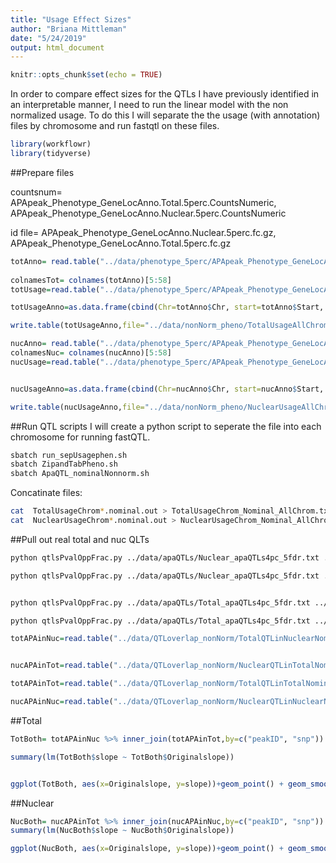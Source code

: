 ```yaml
---
title: "Usage Effect Sizes"
author: "Briana Mittleman"
date: "5/24/2019"
output: html_document
---
```


```r
knitr::opts_chunk$set(echo = TRUE)
```

In order to compare effect sizes for the QTLs I have previously identified in an interpretable manner, I need to run the linear model with the non normalized usage. To do this I will separate the the usage (with annotation) files by chromosome and run fastqtl on these files.  

```r
library(workflowr)
library(tidyverse)
```

##Prepare files  

countsnum= APApeak_Phenotype_GeneLocAnno.Total.5perc.CountsNumeric, APApeak_Phenotype_GeneLocAnno.Nuclear.5perc.CountsNumeric

id file= APApeak_Phenotype_GeneLocAnno.Nuclear.5perc.fc.gz, APApeak_Phenotype_GeneLocAnno.Total.5perc.fc.gz



```r
totAnno= read.table("../data/phenotype_5perc/APApeak_Phenotype_GeneLocAnno.Total.5perc.fc.gz", stringsAsFactors = F, header = T) %>% separate(chrom, into=c("Chrchrom", "Start", "End", "ID"),sep=":") %>% mutate(Chr=str_sub(Chrchrom, 4, str_length(Chrchrom)))
                                                                                                                                                                                                                
colnamesTot= colnames(totAnno)[5:58]
totUsage=read.table("../data/phenotype_5perc/APApeak_Phenotype_GeneLocAnno.Total.5perc.CountsNumeric", stringsAsFactors = F, header = F, col.names = colnamesTot) 

totUsageAnno=as.data.frame(cbind(Chr=totAnno$Chr, start=totAnno$Start, end=totAnno$End, ID=totAnno$ID, totUsage ))

write.table(totUsageAnno,file="../data/nonNorm_pheno/TotalUsageAllChrom.txt", col.names = T, row.names = F, quote = F, sep="\t" )
```



```r
nucAnno= read.table("../data/phenotype_5perc/APApeak_Phenotype_GeneLocAnno.Nuclear.5perc.fc.gz", stringsAsFactors = F, header = T)%>% separate(chrom, into=c("Chrchrom", "Start", "End", "ID"),sep=":") %>% mutate(Chr=str_sub(Chrchrom, 4, str_length(Chrchrom)))
colnamesNuc= colnames(nucAnno)[5:58]
nucUsage=read.table("../data/phenotype_5perc/APApeak_Phenotype_GeneLocAnno.Nuclear.5perc.CountsNumeric", stringsAsFactors = F, header = F, col.names = colnamesNuc) 


nucUsageAnno=as.data.frame(cbind(Chr=nucAnno$Chr, start=nucAnno$Start, end=nucAnno$End, ID=nucAnno$ID, nucUsage ))

write.table(nucUsageAnno,file="../data/nonNorm_pheno/NuclearUsageAllChrom.txt", col.names = T, row.names = F, quote = F, sep="\t" )
```


##Run QTL scripts
I will create a python script to seperate the file into each chromosome for running fastQTL.  

```bash
sbatch run_sepUsagephen.sh
sbatch ZipandTabPheno.sh
sbatch ApaQTL_nominalNonnorm.sh
```

Concatinate files:  

```bash
cat  TotalUsageChrom*.nominal.out > TotalUsageChrom_Nominal_AllChrom.txt
cat  NuclearUsageChrom*.nominal.out > NuclearUsageChrom_Nominal_AllChrom.txt

```

##Pull out real total and nuc QLTs  


```bash
python qtlsPvalOppFrac.py ../data/apaQTLs/Nuclear_apaQTLs4pc_5fdr.txt ../data/nonNorm_pheno/TotalUsageChrom_Nominal_AllChrom.txt ../data/QTLoverlap_nonNorm/NuclearQTLinTotalNominal_nonNorm.txt  

python qtlsPvalOppFrac.py ../data/apaQTLs/Nuclear_apaQTLs4pc_5fdr.txt ../data/nonNorm_pheno/NuclearUsageChrom_Nominal_AllChrom.txt ../data/QTLoverlap_nonNorm/NuclearQTLinNuclearNominal_nonNorm.txt  


python qtlsPvalOppFrac.py ../data/apaQTLs/Total_apaQTLs4pc_5fdr.txt ../data/nonNorm_pheno/TotalUsageChrom_Nominal_AllChrom.txt ../data/QTLoverlap_nonNorm/TotalQTLinTotalNominal_nonNorm.txt  

python qtlsPvalOppFrac.py ../data/apaQTLs/Total_apaQTLs4pc_5fdr.txt ../data/nonNorm_pheno/NuclearUsageChrom_Nominal_AllChrom.txt ../data/QTLoverlap_nonNorm/TotalQTLinNuclearNominal_nonNorm.txt  
```



```r
totAPAinNuc=read.table("../data/QTLoverlap_nonNorm/TotalQTLinNuclearNominal_nonNorm.txt", header = F, stringsAsFactors = F, col.names=c("peakID", "snp", "dist", "pval", "slope"))


nucAPAinTot=read.table("../data/QTLoverlap_nonNorm/NuclearQTLinTotalNominal_nonNorm.txt", header = F, stringsAsFactors = F, col.names=c("peakID", "snp", "dist", "pval", "slope"))

totAPAinTot=read.table("../data/QTLoverlap_nonNorm/TotalQTLinTotalNominal_nonNorm.txt", header = F, stringsAsFactors = F, col.names=c("peakID", "snp", "dist", "pval", "slope")) %>% dplyr::select(peakID, snp, slope) %>% dplyr::rename("Originalslope"=slope)

nucAPAinNuc=read.table("../data/QTLoverlap_nonNorm/NuclearQTLinNuclearNominal_nonNorm.txt", header = F, stringsAsFactors = F, col.names=c("peakID", "snp", "dist", "pval", "slope")) %>% dplyr::select(peakID, snp, slope)%>% dplyr::rename("Originalslope"=slope)
```



##Total

```r
TotBoth= totAPAinNuc %>% inner_join(totAPAinTot,by=c("peakID", "snp"))

summary(lm(TotBoth$slope ~ TotBoth$Originalslope))


ggplot(TotBoth, aes(x=Originalslope, y=slope))+geom_point() + geom_smooth(method="lm") + labs(title="Total apaQTL effect sizes", x="Effect size in Nuclear",y="Effect size in Total") + geom_density_2d(col="red")
```
##Nuclear  

```r
NucBoth= nucAPAinTot %>% inner_join(nucAPAinNuc,by=c("peakID", "snp"))
summary(lm(NucBoth$slope ~ NucBoth$Originalslope))

ggplot(NucBoth, aes(x=Originalslope, y=slope))+geom_point() + geom_smooth(method="lm") + labs(title="Nuclear apaQTL effect sizes", x="Effect size in Total",y="Effect size in Nuclear") + geom_density_2d(col="red")
```

